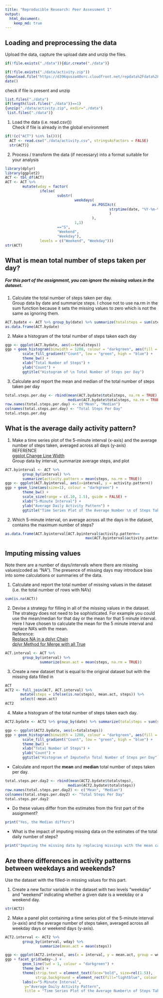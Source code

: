 ```yaml
---
title: "Reproducible Research: Peer Assessment 1"
output: 
  html_document:
    keep_md: true
---
```



## Loading and preprocessing the data

Upload the data, capture the upload date and unzip the files. 

```r
if(!file.exists("./data")){dir.create("./data")} 

if(!file.exists("./data/activity.zip"))
{download.file("https://d396qusza40orc.cloudfront.net/repdata%2Fdata%2Factivity.zip", destfile="./data/activity.zip")}
date()
```

check if file is present and unzip  

```r
list.files("./data") 
if(length(list.files("./data"))==1)
{unzip("./data/activity.zip", exdir="./data")
 list.files("./data")}
```

1.  Load the data (i.e. read.csv())  
Check if file is already in the global environment
```r
if(!(c("ACT") %in% ls())){
  ACT <- read.csv("./data/activity.csv", stringsAsFactors = FALSE)
  str(ACT)}
```

2.  Process / transform the data (if necessary) into a format suitable for your analysis

```r
library(dplyr)
library(ggplot2)
ACT <- tbl_df(ACT)
ACT <- ACT %>%
        mutate(wday = factor(
                ifelse(
                        substr(
                                weekdays(
                                        as.POSIXct(
                                                strptime(date, "%Y-%m-%d")
                                                )
                                        ),
                                1,1)
                        =="S",
                        "Weekend", 
                        "Weekday"), 
                levels = c("Weekend", "Weekday")))
str(ACT)
```



## What is mean total number of steps taken per day?
##### For this part of the assignment, you can ignore the missing values in the dataset.

1.  Calculate the total number of steps taken per day.  
Group data by date and summarize steps. I chose not to use na.rm in the sum function because it sets the missing values to zero which is not the same as ignoring them.

```r
ACT.bydate <- ACT %>% group_by(date) %>% summarize(totalsteps = sum(steps))
as.data.frame(ACT.bydate)
```

2.  Make a histogram of the total number of steps taken each day

```r
ggp <- ggplot(ACT.bydate, aes(x=totalsteps))
ggp + geom_histogram(binwidth = 1200, colour = "darkgreen", aes(fill = ..count..)) +
        scale_fill_gradient("Count", low = "green", high = "blue") + 
        theme_bw() + 
        xlab("Total Number of Steps") +
        ylab("Count") +
        ggtitle("Histogram of \n Total Number of Steps per Day")
```

3.  Calculate and report the mean and median of the total number of steps taken per day

```r
total.steps.per.day <- rbind(mean(ACT.bydate$totalsteps, na.rm = TRUE),
                             median(ACT.bydate$totalsteps, na.rm = TRUE))
row.names(total.steps.per.day) <- c("Mean", "Median")
colnames(total.steps.per.day) <- "Total Steps Per Day"
total.steps.per.day
```


## What is the average daily activity pattern?

1.  Make a time series plot of the 5-minute interval (x-axis) and the average number of steps taken, averaged across all days (y-axis)  
REFERENCE   
[ggplot Change Line Width](http://stackoverflow.com/questions/12196539/ggplot-change-line-width)  
Group data by interval, summarize average steps, and plot

```r
ACT.byinterval <- ACT %>% 
        group_by(interval) %>% 
        summarize(activity.pattern = mean(steps, na.rm = TRUE))
ggp <- ggplot(ACT.byinterval, aes(x=interval, y = activity.pattern))
ggp + geom_line(aes(size=1), colour = "darkgreen") +
        theme_bw() +
        scale_size(range = c(.10, 1.5), guide = FALSE) +
        xlab("5-Minute Interval") +
        ylab("Average Daily Activity Pattern") +
        ggtitle("Time Series Plot of the Average Number \n of Steps Taken, Averaged Accross All Days")
```

2.  Which 5-minute interval, on average across all the days in the dataset, contains the maximum number of steps?

```r
as.data.frame(ACT.byinterval[ACT.byinterval$activity.pattern==
                                     max(ACT.byinterval$activity.pattern, na.rm=TRUE),1])
```



## Imputing missing values
Note there are a number of days/intervals where there are missing values(coded as "NA"). The presence of missing days may introduce bias into some calculations or summaries of the data.

1.  Calculate and report the total number of missing values in the dataset (i.e. the total number of rows with NA's)

```r
sum(is.na(ACT))
```

2.  Devise a strategy for filling in all of the missing values in the dataset. The strategy does not need to be sophisticated. For example you could use the mean/median for that day or the mean for that 5 minute interval.  
Here I have chosen to calculate the mean for the 5 minute interval and replace NA's with the mean.  
Reference:  
[Replace NA in a dplyr Chain](http://stackoverflow.com/questions/21714867/replace-na-in-a-dplyr-chain)  
[dplyr Method for Merge with all True](http://stackoverflow.com/questions/21841146/is-there-an-r-dplyr-method-for-merge-with-all-true)    
```r
ACT.interval <- ACT %>% 
        group_by(interval) %>% 
                summarize(mean.act = mean(steps, na.rm = TRUE))
```

3.  Create a new dataset that is equal to the original dataset but with the missing data filled in

```r
ACT
ACT2 <- full_join(ACT, ACT.interval) %>%
       mutate(steps = ifelse(is.na(steps), mean.act, steps)) %>%
       select(-mean.act)
ACT2
```
 
4.  Make a histogram of the total number of steps taken each day. 

```r
ACT2.bydate <- ACT2 %>% group_by(date) %>% summarize(totalsteps = sum(steps))

ggp <- ggplot(ACT2.bydate, aes(x=totalsteps))
ggp + geom_histogram(binwidth = 1200, colour = "darkgreen", aes(fill = ..count..)) +
        scale_fill_gradient("Count", low = "green", high = "blue") + 
        theme_bw() + 
        xlab("Total Number of Steps") +
        ylab("Count") +
        ggtitle("Histogram of Imputed\n Total Number of Steps per Day")
```

- Calculate and report the **mean** and **median** total number of steps taken per day. 
```r
total.steps.per.day2 <- rbind(mean(ACT2.bydate$totalsteps),
                             median(ACT2.bydate$totalsteps))
row.names(total.steps.per.day2) <- c("Mean", "Median")
colnames(total.steps.per.day2) <- "Total Steps Per Day"
total.steps.per.day2
```
-  Do these values differ from the estimates from the first part of the assignment?  
```r
print("Yes, the Median differs")
```
-  What is the impact of imputing missing data on the estimates of the total daily number of steps?
```r
print("Imputing the missing data by replacing missings with the mean causes the Median to approach the Mean, and in the case of this data, the Median equals the Mean")
```



## Are there differences in activity patterns between weekdays and weekends?
Use the dataset with the filled-in missing values for this part.   

1.  Create a new factor variable in the dataset with two levels "weekday" and "weekend" indicating whether a given date is a weekday or a weekend day.

```r
str(ACT2)
```

2.  Make a panel plot containing a time series plot of the 5-minute interval (x-axis) and the average number of steps taken, averaged across all weekday days or weekend days (y-axis).

```r
ACT2.interval <- ACT2 %>% 
        group_by(interval, wday) %>% 
                summarize(mean.act = mean(steps))

ggp <- ggplot(ACT2.interval, aes(x = interval, y = mean.act, group = wday))
ggp + facet_grid(wday~.) + 
        geom_line(lwd = 1, colour = "darkgreen") + 
        theme_bw() + 
        theme(strip.text = element_text(face="bold", size=rel(1.5)), 
              strip.background = element_rect(fill="lightblue", colour = "black", size = 1)) + 
        labs(x="5-Minute Interval", 
         y="Average Daily Activity Pattern",
         title = "Time Series Plot of the Average Number\n of Steps Taken, Averaged Accross All Days")
```
